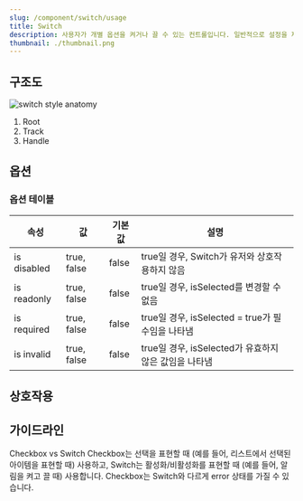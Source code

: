```yaml
---
slug: /component/switch/usage
title: Switch
description: 사용자가 개별 옵션을 켜거나 끌 수 있는 컨트롤입니다. 일반적으로 설정을 제어하기 위해 사용됩니다.
thumbnail: ./thumbnail.png
---
```


## 구조도

![switch style anatomy](./switch-style-anatomy.png)

1. Root
2. Track
3. Handle

## 옵션

### 옵션 테이블

| 속성        | 값          | 기본값 | 설명                                                  |
| ----------- | ----------- | ------ | ----------------------------------------------------- |
| is disabled | true, false | false  | true일 경우, Switch가 유저와 상호작용하지 않음        |
| is readonly | true, false | false  | true일 경우, isSelected를 변경할 수 없음              |
| is required | true, false | false  | true일 경우, isSelected = true가 필수임을 나타냄      |
| is invalid  | true, false | false  | true일 경우, isSelected가 유효하지 않은 값임을 나타냄 |

## 상호작용

## 가이드라인

<HalfCard>
  <HalfCardImageCell></HalfCardImageCell>
  <HalfCardDescriptionCell>
    <HalfCardDescriptionTitle>Checkbox vs Switch</HalfCardDescriptionTitle>
    <HalfCardDescription>
      Checkbox는 선택을 표현할 때 (예를 들어, 리스트에서 선택된 아이템을 표현할
      때) 사용하고, Switch는 활성화/비활성화를 표현할 때 (예를 들어, 알림을 켜고
      끌 때) 사용합니다. Checkbox는 Switch와 다르게 error 상태를 가질 수
      있습니다.
    </HalfCardDescription>
  </HalfCardDescriptionCell>
</HalfCard>
